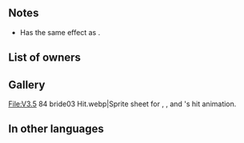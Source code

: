 {{Weapon Infobox
|tagid=SID_祝福の花の弓
|weaponType=Bow
|userVersion1=Bow
|userVersion2=Arrow
|might=8
|range=2
|effectiveness=flying
|effect=Effective against flying foes. If unit initiates combat, grants Atk/Spd+4 during combat.
|cost=200
|exclusive=0
|statModifiers=0,8,0,0,0
|next=Bouquet Bow+
|promotionRarity=5
|promotionTier=1
|required=Steel Bow
|properties=
}}
==Notes==
* Has the same effect as {{St|Swift Sparrow 2}}.
{{Effective damage bonus|flying}}
{{IfUnitInitiates}}
{{Combat boosts}}
==List of owners==
{{Skill Hero List}}
==Gallery==
<gallery>
File:V3.5 84 bride03 Hit.webp|Sprite sheet for {{St|Lofty Blossoms+}}, {{St|Cake Cutter+}}, and {{PAGENAME}}'s hit animation.
</gallery>
==In other languages==
{{OtherLanguages
|japanese=祝福の花の弓
|german=Blumenbogen
|spanishEU=Arco floral
|spanishLA=Arco floral
|french=Arc floral
|italian=Arco fiorito
|chineseTW=祝福之花弓
|portuguese=Arco floral
}}
{{Weapons Navbox}}